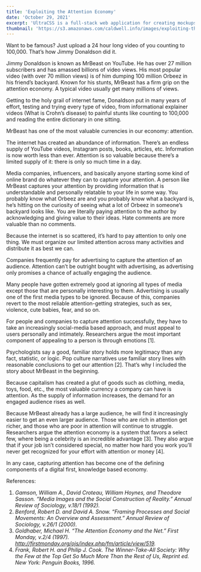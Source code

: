 ```yaml
---
title: 'Exploiting the Attention Economy'
date: 'October 29, 2021'
excerpt: 'UltraCSS is a full-stack web application for creating mockups and graphics with CSS.'
thumbnail: 'https://s3.amazonaws.com/caldwell.info/images/exploiting-the-attention-economy/thumbnail.jpg'
---
```


<YouTube videoId="sMSZiwHZgrs" />

Want to be famous? Just upload a 24 hour long video of you counting to 100,000. That’s how Jimmy Donaldson did it.

Jimmy Donaldson is known as MrBeast on YouTube. He has over 27 million subscribers and has amassed billions of video views. His most popular video (with over 70 million views) is of him dumping 100 million Orbeez in his friend’s backyard. Known for his stunts, MrBeast has a firm grip on the attention economy. A typical video usually get many millions of views.

Getting to the holy grail of internet fame, Donaldson put in many years of effort, testing and trying every type of video, from informational explainer videos (What is Crohn’s disease) to painful stunts like counting to 100,000 and reading the entire dictionary in one sitting.

MrBeast has one of the most valuable currencies in our economy: attention.

The internet has created an abundance of information. There’s an endless supply of YouTube videos, Instagram posts, books, articles, etc. Information is now worth less than ever. Attention is so valuable because there’s a limited supply of it: there is only so much time in a day.

Media companies, influencers, and basically anyone starting some kind of online brand do whatever they can to capture your attention. A person like MrBeast captures your attention by providing information that is understandable and personally relatable to your life in some way. You probably know what Orbeez are and you probably know what a backyard is, he’s hitting on the curiosity of seeing what a lot of Orbeez in someone’s backyard looks like. You are literally paying attention to the author by acknowledging and giving value to their ideas.  Hate comments are more valuable than no comments.

Because the internet is so scattered, it’s hard to pay attention to only one thing. We must organize our limited attention across many activities and distribute it as best we can.

Companies frequently pay for advertising to capture the attention of an audience. Attention can’t be outright bought with advertising, as advertising only promises a chance of actually engaging  the audience.

Many people have gotten extremely good at ignoring all types of media except those that are personally interesting to them. Advertising is usually one of the first media types to be ignored. Because of this, companies revert to the most reliable attention-getting strategies, such as sex, violence, cute babies, fear, and so on.

For people and companies to capture attention successfully, they have to take an increasingly social-media based approach, and must appeal to users personally and intimately. Researchers argue the most important component of appealing to a person is through emotions [1].

Psychologists say a good, familiar story holds more legitimacy than any fact, statistic, or logic. Pop culture narratives use familiar story lines with reasonable conclusions to get our attention [2]. That’s why I included the story about MrBeast in the beginning.

Because capitalism has created a glut of goods such as clothing, media, toys, food, etc., the most valuable currency a company can have is attention. As the supply of information increases, the demand for an engaged audience rises as well.

Because MrBeast already has a large audience, he will find it increasingly easier to get an even larger audience. Those who are rich in attention get richer, and those who are poor in attention will continue to struggle. Researchers argue the attention economy is a system that favors a select few, where being a celebrity is an incredible advantage [3]. They also argue that if your job isn’t considered special, no matter how hard you work you’ll never get recognized for your effort with attention or money [4].

In any case, capturing attention has become one of the defining components of a digital first, knowledge based economy.

References:

1. _Gamson, William A., David Croteau, William Hoynes, and Theodore Sasson. “Media Images and the Social Construction of Reality.” Annual Review of Sociology, v.18/1 (1992)._
2. _Benford, Robert D. and David A. Snow. “Framing Processes and Social Movements: An Overview and Assessment.” Annual Review of Sociology, v.26/1 (2000)._
3. _Goldhaber, Michael H. “The Attention Economy and the Net.” First Monday, v.2/4 (1997). http://firstmonday.org/ojs/index.php/fm/article/view/519._
4. _Frank, Robert H. and Philip J. Cook. The Winner-Take-All Society: Why the Few at the Top Get So Much More Than the Rest of Us, Reprint ed. New York: Penguin Books, 1996._